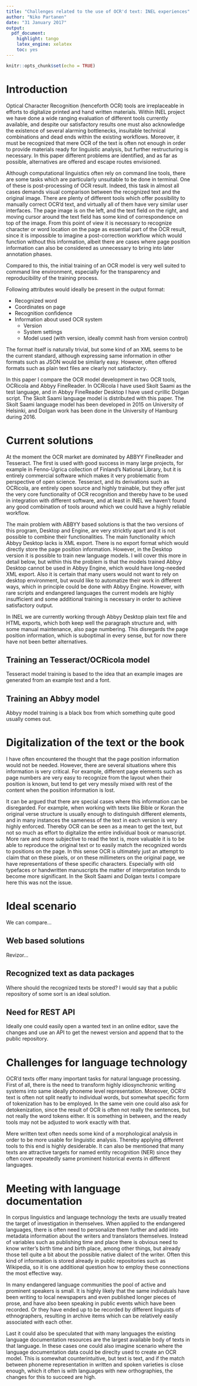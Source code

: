 ```yaml
---
title: "Challenges related to the use of OCR'd text: INEL experiences"
author: "Niko Partanen"
date: "31 January 2017"
output: 
  pdf_document: 
    highlight: tango
    latex_engine: xelatex
    toc: yes
---
```


```r
knitr::opts_chunk$set(echo = TRUE)
```

# Introduction

Optical Character Recognition (henceforth OCR) tools are irreplaceable in efforts to digitalize printed and hand written materials. Within INEL project we have done a wide ranging evaluation of different tools currently available, and despite our satisfactory results one must also acknowledge the existence of several alarming bottlenecks, insuitable technical combinations and dead ends within the existing workflows. Moreover, it must be recognized that mere OCR of the text is often not enough in order to provide materials ready for linguistic analysis, but further restructuring is necessary. In this paper different problems are identified, and as far as possible, alternatives are offered and escape routes envisioned.

Although computational linguistics often rely on command line tools, there are some tasks which are particularly unsuitable to be done in terminal. One of these is post-processing of OCR result. Indeed, this task in almost all cases demands visual comparison between the recognized text and the original image. There are plenty of different tools which offer possibility to manually correct OCR'd text, and virtually all of them have very similar user interfaces. The page image is on the left, and the text field on the right, and moving cursor around the text field has some kind of correspondence on top of the image. From this point of view it is necessary to recognize character or word location on the page as essential part of the OCR result, since it is impossible to imagine a post-correction workflow which would function without this information, albeit there are cases where page position information can also be considered as unnecessary to bring into later annotation phases.

Compared to this, the initial training of an OCR model is very well suited to command line environment, especially for the transparency and reproducibility of the training process. 

Following attributes would ideally be present in the output format:

- Recognized word
- Coordinates on page
- Recognition confidence
- Information about used OCR system
    - Version
    - System settings
    - Model used (with version, ideally commit hash from version control)

The format itself is naturally trivial, but some kind of an XML seems to be the current standard, although expressing same information in other formats such as JSON would be similarly easy. However, often offered formats such as plain text files are clearly not satisfactory.

In this paper I compare the OCR model development in two OCR tools, OCRicola and Abbyy FineReader. In OCRicola I have used Skolt Saami as the test language, and in Abbyy FineReader Desktop I have used cyrillic Dolgan script. The Skolt Saami language model is distributed with this paper. The Skolt Saami language model has been developed in 2015 on University of Helsinki, and Dolgan work has been done in the University of Hamburg during 2016. 

# Current solutions

At the moment the OCR market are dominated by ABBYY FineReader and Tesseract. The first is used with good success in many large projects, for example in Fenno-Ugrica collection of Finland's National Library, but it is entirely commercial software which makes it very problematic from perspective of open science. Tesseract, and its derivations such as OCRicola, are entirely open source and highly trainable, but they offer just the very core functionality of OCR recognition and thereby have to be used in integration with different software, and at least in INEL we haven't found any good combination of tools around which we could have a highly reliable workflow.

The main problem with ABBYY based solutions is that the two versions of this program, Desktop and Engine, are very stricktly apart and it is not possible to combine their functionalities. The main functionality which Abbyy Desktop lacks is XML export. There is no export format which would directly store the page position information. However, in the Desktop version it is possible to train new language models. I will cover this more in detail below, but within this the problem is that the models trained Abbyy Desktop cannot be used in Abbyy Engine, which would have long-needed XML export. Also it is certain that many users would not want to rely on desktop environment, but would like to automatize their work in different ways, which in principle could be done with Abbyy Engine. However, with rare scripts and endangered languages the current models are highly insufficient and some additional training is necessary in order to achieve satisfactory output.

In INEL we are currently working through Abbyy Desktop plain text file and HTML exports, which both keep well the paragraph structure and, with some manual maintenance, also page numbering. This disregards the page position information, which is suboptimal in every sense, but for now there have not been better alternatives.

## Training an Tesseract/OCRicola model

Tesseract model training is based to the idea that an example images are generated from an example text and a font.

## Training an Abbyy model

Abbyy model training is a black box from which something quite good usually comes out.


# Digitalization of the text or the book

I have often encountered the thought that the page position information would not be needed. However, there are several situations where this information is very critical. For example, different page elements such as page numbers are very easy to recognize from the layout when their position is known, but tend to get very messily mixed with rest of the content when the position information is lost.

It can be argued that there are special cases where this information can be disregarded. For example, when working with texts like Bible or Koran the original verse structure is usually enough to distinguish different elements, and in many instances the sameness of the text in each version is very highly enforced. Thereby OCR can be seen as a mean to get the text, but not so much as effort to digitalize the entire individual book or manuscript. More rare and more subjective to read the text is, more valuable it is to be able to reproduce the original text or to easily match the recognized words to positions on the page. In this sense OCR is ultimately just an attempt to claim that on these pixels, or on these millimeters on the original page, we have representations of these specific characters. Especially with old typefaces or handwritten manuscripts the matter of interpretation tends to become more significant. In the Skolt Saami and Dolgan texts I compare here this was not the issue.

# Ideal scenario

We can compare...

## Web based solutions

Revizor...

## Recognized text as data packages

Where should the recognized texts be stored? I would say that a public repository of some sort is an ideal solution.

## Need for REST API

Ideally one could easily open a wanted text in an online editor, save the changes and use an API to get the newest version and append that to the public repository.

# Challenges for language technology

OCR'd texts offer many important tasks for natural language processing. First of all, there is the need to transform highly idiosynchronic writing systems into same ideally phoneme level representation. Moreover, OCR'd text is often not split neatly to individual words, but somewhat specific form of tokenization has to be employed. In the same vein one could also ask for detokenization, since the result of OCR is often not really the sentences, but not really the word tokens either. It is something in between, and the ready tools may not be adjusted to work exactly with that.

Mere written text often needs some kind of a morphological analysis in order to be more usable for linguistic analysis. Thereby applying different tools to this end is highly desiderable. It can also be mentioned that many texts are attractive targets for named entity recognition (NER) since they often cover repeatedly same prominent historical events in different languages.

# Meeting with language documentation

In corpus linguistics and language technology the texts are usually treated the target of investigation in themselves. When applied to the endangered languages, there is often need to personalize them further and add into metadata information about the writers and translators themselves. Instead of variables such as publishing time and place there is obvious need to know writer's birth time and birth place, among other things, but already those tell quite a bit about the possible native dialect of the writer. Often this kind of information is stored already in public repositories such as Wikipedia, so it is one additional question how to employ these connections the most effective way.

In many endangered language communities the pool of active and prominent speakers is small. It is highly likely that the same individuals have been writing to local newspapers and even published longer pieces of prose, and have also been speaking in public events which have been recorded. Or they have ended up to be recorded by different linguists of ethnographers, resulting in archive items which can be relatively easily associated with each other.

Last it could also be speculated that with many languages the existing language documentation resources are the largest available body of texts in that language. In these cases one could also imagine scenario where the language documentation data could be direclty used to create an OCR model. This is somewhat counterintuitive, but text is text, and if the match between phoneme representation in written and spoken varieties is close enough, which it often is with languages with new orthographies, the changes for this to succeed are high.

